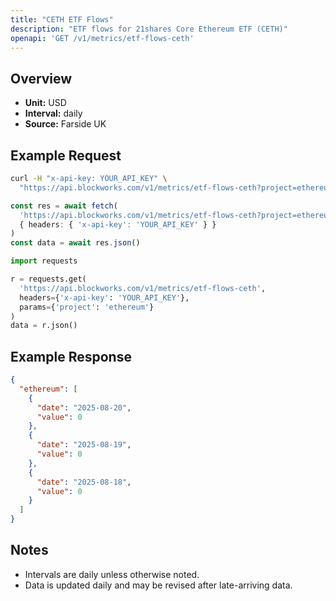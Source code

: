 ```yaml
---
title: "CETH ETF Flows"
description: "ETF flows for 21shares Core Ethereum ETF (CETH)"
openapi: 'GET /v1/metrics/etf-flows-ceth'
---
```


## Overview

- **Unit:** USD
- **Interval:** daily
- **Source:** Farside UK

## Example Request

<CodeGroup>

```bash cURL
curl -H "x-api-key: YOUR_API_KEY" \
  "https://api.blockworks.com/v1/metrics/etf-flows-ceth?project=ethereum"
```

```typescript TypeScript
const res = await fetch(
  'https://api.blockworks.com/v1/metrics/etf-flows-ceth?project=ethereum',
  { headers: { 'x-api-key': 'YOUR_API_KEY' } }
)
const data = await res.json()
```

```python Python
import requests

r = requests.get(
  'https://api.blockworks.com/v1/metrics/etf-flows-ceth',
  headers={'x-api-key': 'YOUR_API_KEY'},
  params={'project': 'ethereum'}
)
data = r.json()
```

</CodeGroup>

## Example Response

```json
{
  "ethereum": [
    {
      "date": "2025-08-20",
      "value": 0
    },
    {
      "date": "2025-08-19",
      "value": 0
    },
    {
      "date": "2025-08-18",
      "value": 0
    }
  ]
}
```

## Notes
- Intervals are daily unless otherwise noted.
- Data is updated daily and may be revised after late-arriving data.
